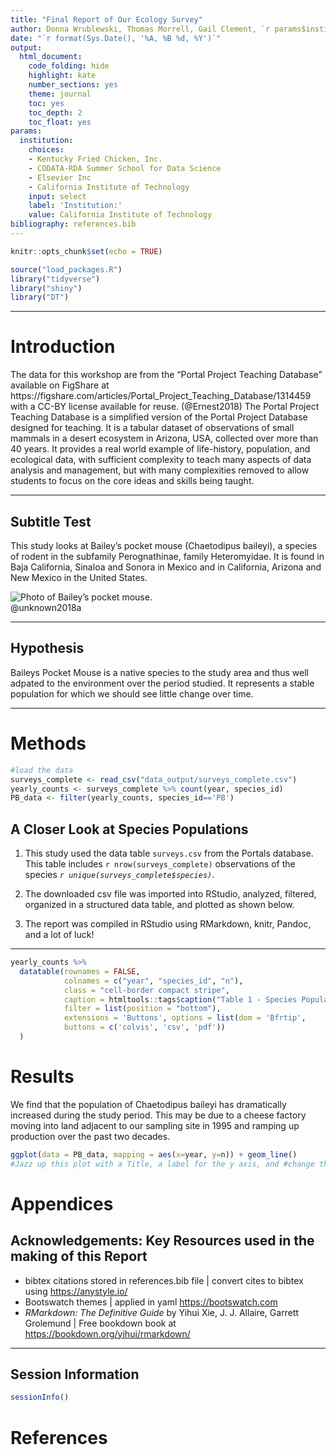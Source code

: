 ```yaml
---
title: "Final Report of Our Ecology Survey"
author: Donna Wrublewski, Thomas Morrell, Gail Clement, `r params$institution`
date: "`r format(Sys.Date(), '%A, %B %d, %Y')`"
output:
  html_document:
    code_folding: hide
    highlight: kate
    number_sections: yes
    theme: journal
    toc: yes
    toc_depth: 2
    toc_float: yes
params:
  institution:
    choices:
    - Kentucky Fried Chicken, Inc.
    - CODATA-RDA Summer School for Data Science
    - Elsevier Inc
    - California Institute of Technology
    input: select
    label: 'Institution:'
    value: California Institute of Technology
bibliography: references.bib
---
```



```r
knitr::opts_chunk$set(echo = TRUE)
```



```r
source("load_packages.R")
library("tidyverse")
library("shiny")
library("DT")
```

---

# Introduction

The data for this workshop are from the "Portal Project Teaching Database" available on FigShare at https://figshare.com/articles/Portal_Project_Teaching_Database/1314459 with a CC-BY license available for reuse. (@Ernest2018) The Portal Project Teaching Database is a simplified version of the Portal Project Database designed for teaching. It is a tabular dataset of observations of small mammals in a desert ecosystem in Arizona, USA, collected over more than 40 years. It provides a real world example of life-history, population, and ecological data, with sufficient complexity to teach many aspects of data analysis and management, but with many complexities removed to allow students to focus on the core ideas and skills being taught.

---

## Subtitle Test

This study looks at Bailey's pocket mouse (Chaetodipus baileyi), a species of rodent in the subfamily Perognathinae, family Heteromyidae. It is found in Baja California, Sinaloa and Sonora in Mexico and in California, Arizona and New Mexico in the United States. 

![Photo of Bailey's pocket mouse](img/Baileys-mouse.jpg).  
@unknown2018a

---

## Hypothesis

Baileys Pocket Mouse is a native species to the study area and thus well adpated to the environment over the period studied. It represents a stable population for which we should see little change over time. 


---

# Methods

```r
#load the data
surveys_complete <- read_csv("data_output/surveys_complete.csv")
yearly_counts <- surveys_complete %>% count(year, species_id)
PB_data <- filter(yearly_counts, species_id=='PB')
```



## A Closer Look at Species Populations

1. This study used the data table `surveys.csv` from the Portals database. This table includes `r nrow(surveys_complete)` observations of the species _`r unique(surveys_complete$species)`_.

1. The downloaded csv file was imported into RStudio,  analyzed, filtered, organized in a structured data table, and plotted as shown below. 

1. The report was compiled in RStudio using RMarkdown, knitr, Pandoc, and a lot of luck!

---

```r
yearly_counts %>%
  datatable(rownames = FALSE, 
            colnames = c("year", "species_id", "n"),
            class = "cell-border compact stripe", 
            caption = htmltools::tags$caption("Table 1 - Species Populations in Analyzed Dataset", style="color:orange"),
            filter = list(position = "bottom"),
            extensions = 'Buttons', options = list(dom = 'Bfrtip',
            buttons = c('colvis', 'csv', 'pdf'))
  )

```


# Results

We find that the population of Chaetodipus baileyi has dramatically increased during the study period. This may be due to a cheese factory  moving into land adjacent to our sampling site in 1995 and ramping up production over the past two decades. 

```r

ggplot(data = PB_data, mapping = aes(x=year, y=n)) + geom_line()
#Jazz up this plot with a Title, a label for the y axis, and #change the line color to something of your choice
```

# Appendices {-}

## Acknowledgements: Key Resources used in the making of this Report

* bibtex citations stored in references.bib file | convert cites to bibtex using <https://anystyle.io/>
* Bootswatch themes | applied in yaml <https://bootswatch.com>
* _RMarkdown: The Definitive Guide_ by Yihui Xie, J. J. Allaire, Garrett Grolemund | Free bookdown book at <https://bookdown.org/yihui/rmarkdown/>

---

## Session Information 

```r
sessionInfo()
```


# References
